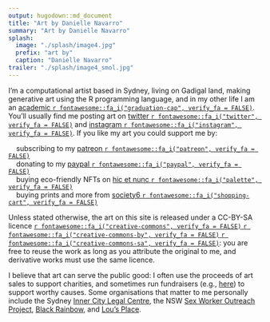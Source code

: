 ```yaml
---
output: hugodown::md_document
title: "Art by Danielle Navarro"
summary: "Art by Danielle Navarro"
splash:
  image: "./splash/image4.jpg"
  prefix: "art by"
  caption: "Danielle Navarro"
trailer: "./splash/image4_smol.jpg"
---
```


I'm a computational artist based in Sydney, living on Gadigal land, making generative art using the R programming language, and in my other life I am an [academic `r fontawesome::fa_i("graduation-cap", verify_fa = FALSE)`](https://djnavarro.net/). You'll usually find me posting art on [twitter `r fontawesome::fa_i("twitter", verify_fa = FALSE)`](https://twitter.com/djnavarro) and [instagram `r fontawesome::fa_i("instagram", verify_fa = FALSE)`](https://www.instagram.com/daniellenavarro77/). If you like my art you could support me by:

&nbsp; &nbsp; subscribing to my [patreon `r fontawesome::fa_i("patreon", verify_fa = FALSE)`](https://www.patreon.com/djnavarro) <br>
&nbsp; &nbsp; donating to my [paypal `r fontawesome::fa_i("paypal", verify_fa = FALSE)`](https://www.paypal.me/daniellenavarro77) <br>
&nbsp; &nbsp; buying eco-friendly NFTs on [hic et nunc `r fontawesome::fa_i("palette", verify_fa = FALSE)`](https://www.henext.xyz/djnavarro/onsale) <br>
&nbsp; &nbsp; buying prints and more from [society6 `r fontawesome::fa_i("shopping-cart", verify_fa = FALSE)`](https://society6.com/djnavarro) <br>

Unless stated otherwise, the art on this site is released under a CC-BY-SA licence [`r fontawesome::fa_i("creative-commons", verify_fa = FALSE)` `r fontawesome::fa_i("creative-commons-by", verify_fa = FALSE)` `r fontawesome::fa_i("creative-commons-sa", verify_fa = FALSE)`](https://creativecommons.org/licenses/by-sa/4.0/): you are free to reuse the work as long as you attribute the original to me, and derivative works must use the same licence. 

I believe that art can serve the public good: I often use the proceeds of art sales to support charities, and sometimes run fundraisers (e.g., [here](https://www.gofundme.com/f/data-science-art-to-support-a-womens-refuge)) to support worthy causes. Some organisations that matter to me personally include the Sydney [Inner City Legal Centre](https://www.iclc.org.au/), the NSW [Sex Worker Outreach Project](https://swop.org.au/), [Black Rainbow](http://www.blackrainbow.org.au/), and [Lou's Place](https://www.lousplace.com.au/). 
